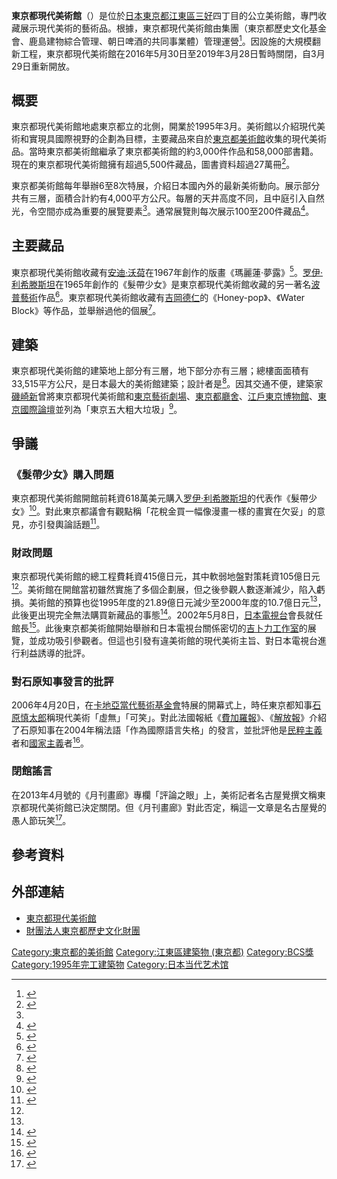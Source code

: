 {{Infobox museum
 |名称    = 東京都現代美術館
 |其他名称= {{lang|ja|東京都現代美術館}}
 |logo = Mot.png
 |logosize =
 |logo_caption =
 |图像    =Museum of Contemporary Art Tokyo 2009.jpg
 |图像大小= 300px
 |图像说明= 東京都現代美術館
 |map_type= Japan<!-- Template:Location map系列的模板地名，例如China--> 
 |coordinates = {{Coord|35|40|48|N|139|48|29|E|display=title, inline}}
 |latitude=
 |longitude=
 |map_size= <!-- default 220-->
 |map_caption=
 |map_type_zh= <!-- 如map_caption留空，則地圖下顯示{{{name}}}在{{{map_type_zh}}}的位置-->
 |坐标    = <!-- {{Coord/display/inline,title}}-->
 |前身
 |成立时间= 1995年3月18日
 |关闭时间= 
 |地址    = 
 |类型    = 現代美術
 |owner =[[東京都|東京都]]
 |accreditation=[[公益財團法人|公益財團法人]]{{link-ja|東京都歷史文化財團|東京都歴史文化財団}}
 |馆藏规模= 
 |占地面积= 
 |年参观人数= 
 |现任主管= 
 |现任馆长= 
 |公共交通= 
 |开放时间= 
 |电话=
 |传真=
 |电邮地址=
 |官方网站= {{URL|http://www.mot-art-museum.jp/}} 
}}

'''東京都現代美術館'''（{{jpn|j=東京都現代美術館|hg=とうきょうとげんだいびじゅつかん|rm=Tōkyōto Gendai Bijutsukan}}）是位於[[日本|日本]][[東京都|東京都]][[江東區_(東京都)|江東區]][[三好_(江東區)|三好]]四丁目{{link-jp|木场公园|木場公園}}的公立美術館，專門收藏展示現代美術的藝術品。根據{{link-ja|指定管理者制度|指定管理者制度}}，東京都現代美術館由{{link-ja|東京都歷史文化財團|東京都歴史文化財団}}集團（東京都歷史文化基金會、鹿島建物綜合管理、朝日啤酒的共同事業體）管理運營<ref>{{cite web|url=https://www.seikatubunka.metro.tokyo.lg.jp/bunka/bunka_shisetsu/0000000245.html|script-title=ja:指定管理者制度|accessdate=2021-08-11|publisher={{lang|ja|東京都}}|language=ja|archive-date=2021-05-15|archive-url=https://web.archive.org/web/20210515034448/https://www.seikatubunka.metro.tokyo.lg.jp/bunka/bunka_shisetsu/0000000245.html|dead-url=no}}</ref>。因設施的大規模翻新工程，東京都現代美術館在2016年5月30日至2019年3月28日暫時關閉，自3月29日重新開放。

==概要==
東京都現代美術館地處東京都立{{link-jp|木场公园|木場公園}}的北側，開業於1995年3月。美術館以介紹現代美術和實現具國際視野的企劃為目標，主要藏品來自於[[東京都美術館|東京都美術館]]收集的現代美術品。當時東京都美術館繼承了東京都美術館的約3,000件作品和58,000部書籍。現在的東京都現代美術館擁有超過5,500件藏品，圖書資料超過27萬冊<ref name="about">{{cite web|url=https://www.mot-art-museum.jp/aboutus/|script-title=ja:東京都現代美術館について|accessdate=2021-08-11|publisher={{lang|ja|東京都現代美術館}}|language=ja|archive-date=2020-12-03|archive-url=https://web.archive.org/web/20201203195253/https://www.mot-art-museum.jp/aboutus/|dead-url=no}}</ref>。

東京都美術館每年舉辦6至8次特展，介紹日本國內外的最新美術動向。展示部分共有三層，面積合計約有4,000平方公尺。每層的天井高度不同，且中庭引入自然光，令空間亦成為重要的展覽要素<ref name="about"></ref>。通常展覽則每次展示100至200件藏品<ref>{{cite web|url=https://www.mot-art-museum.jp/collection/|script-title=ja:当館の収蔵作品について|accessdate=2021-08-12|publisher={{lang|ja|東京都現代美術館}}|language=ja|archive-date=2021-07-20|archive-url=https://web.archive.org/web/20210720065053/https://www.mot-art-museum.jp/collection/|dead-url=no}}</ref>。

== 主要藏品 ==
東京都現代美術館收藏有[[安迪·沃荷|安迪·沃荷]]在1967年創作的版畫《瑪麗蓮·夢露》<ref>{{cite web|url=https://museumcollection.tokyo/works/57525/|script-title=ja:マリリン・モンロー|accessdate=2021-08-12|publisher={{lang|ja|東京都立博物館・美術館収蔵品検索}}|language=ja|archive-date=2021-08-12|archive-url=https://web.archive.org/web/20210812145125/https://museumcollection.tokyo/works/57525/|dead-url=no}}</ref>。[[罗伊·利希滕斯坦|罗伊·利希滕斯坦]]在1965年創作的《髮帶少女》是東京都現代美術館收藏的另一著名[[波普藝術|波普藝術]]作品<ref>{{cite web|url=https://museumcollection.tokyo/works/57560/|script-title=ja:ヘア・リボンの少女|accessdate=2021-08-12|publisher={{lang|ja|東京都立博物館・美術館収蔵品検索}}|language=ja|archive-date=2021-08-12|archive-url=https://web.archive.org/web/20210812154023/https://museumcollection.tokyo/works/57560/|dead-url=no}}</ref>。東京都現代美術館收藏有[[吉岡德仁|吉岡德仁]]的《Honey-pop》、《Water Block》等作品，並舉辦過他的個展<ref>{{cite web|url=https://openers.jp/lounge/lounge_art/19443|script-title=ja:東京都現代美術館｜「TOKUJIN YOSHIOKA _ Crystallize」開催|accessdate=2021-08-12|publisher={{lang|ja|OPENERS}}|language=ja|archive-date=2021-08-12|archive-url=https://web.archive.org/web/20210812145100/https://openers.jp/lounge/lounge_art/19443|dead-url=no}}</ref>。

==建築==
東京都現代美術館的建築地上部分有三層，地下部分亦有三層；總樓面面積有33,515平方公尺，是日本最大的美術館建築；設計者是{{link-ja|柳澤孝彥|柳澤孝彦}}<ref>{{cite web|url=http://www.tak-archi.co.jp/museum-of-contemporary-art-tokyo/|script-title=ja:東京都現代美術館|accessdate=2021-08-12|publisher={{lang|ja|柳澤孝彦＋TAK建築研究所}}|language=ja|archive-date=2021-08-12|archive-url=https://web.archive.org/web/20210812145055/http://www.tak-archi.co.jp/museum-of-contemporary-art-tokyo/|dead-url=no}}</ref>。因其交通不便，建築家[[磯崎新|磯崎新]]曾將東京都現代美術館和[[東京藝術劇場|東京藝術劇場]]、[[東京都廳舍|東京都廳舍]]、[[江戶東京博物館|江戶東京博物館]]、[[東京國際論壇|東京國際論壇]]並列為「東京五大粗大垃圾」<ref>{{cite web|url=http://www.archi-map.jp/tanaka/tokyo_17.html|script-title=ja:東京都現代美術館|accessdate=2021-08-12|publisher={{lang|ja|建築マップ}}|language=ja|archive-date=2013-04-13|archive-url=https://web.archive.org/web/20130413000901/http://www.archi-map.jp/tanaka/tokyo_17.html|dead-url=no}}</ref>。

== 爭議 ==
=== 《髮帶少女》購入問題 ===
東京都現代美術館開館前耗資618萬美元購入[[罗伊·利希滕斯坦|罗伊·利希滕斯坦]]的代表作《髮帶少女》<ref name="musabi">{{cite web|url=http://apm.musabi.ac.jp/imsc/cp/menu/museum/GENDAI/interview.html|script-title=ja:Culture Powerインタヴュー　古澤公英・塩田純一×岡部あおみ|accessdate=2021-08-12|publisher={{lang|ja|武蔵野美術大学}}|language=ja|archive-date=2021-08-12|archive-url=https://web.archive.org/web/20210812145105/http://apm.musabi.ac.jp/imsc/cp/menu/museum/GENDAI/interview.html|dead-url=no}}</ref>。對此東京都議會有觀點稱「花稅金買一幅像漫畫一樣的畫實在欠妥」的意見，亦引發輿論話題<ref>{{cite web|url=http://tenplusone.inax.co.jp/hen_muse/text_10.html|script-title=ja:美術館と国際展 -90年代以降の趨勢|accessdate=2011-05-13|publisher={{lang|ja|暮沢剛巳}}|language=ja|archive-date=2006-10-04|archive-url=https://web.archive.org/web/20061004030739/http://tenplusone.inax.co.jp/hen_muse/text_10.html|dead-url=no}}</ref>。

=== 財政問題 ===
東京都現代美術館的總工程費耗資415億日元，其中軟弱地盤對策耗資105億日元<ref name="musabi"/>。美術館在開館當初雖然實施了多個企劃展，但之後參觀人數逐漸減少，陷入虧損。美術館的預算也從1995年度的21.89億日元減少至2000年度的10.7億日元<ref name="musabi"/>，此後更出現完全無法購買新藏品的事態<ref>{{cite web|url=http://www.art-it.asia/u/admin_columns/3VBEliTSahmdY0IjkK2H|script-title=ja:連載 編集長対談4:長谷川祐子（後編）|accessdate=2011-05-13|publisher=ART iT|language=ja|archive-date=2020-08-08|archive-url=https://web.archive.org/web/20200808091323/https://www.art-it.asia/u/admin_columns/3VBEliTSahmdY0IjkK2H|dead-url=no}}</ref>。2002年5月8日，[[日本電視台|日本電視台]]會長{{link-jp|氏家齊一郎|氏家齊一郎}}就任館長<ref name="47news">{{cite web|url=http://www.47news.jp/CN/200205/CN2002050801000282.html|script-title=ja:氏家日テレ会長が新館長に 東京都現代美術館|accessdate=2011-05-13|publisher={{lang|ja|共同通信}}|language=ja|archive-date=2013-05-30|archive-url=https://web.archive.org/web/20130530103008/http://www.47news.jp/CN/200205/CN2002050801000282.html|dead-url=no}}</ref>。此後東京都美術館開始舉辦和日本電視台關係密切的[[吉卜力工作室|吉卜力工作室]]的展覽，並成功吸引參觀者。但這也引發有違美術館的現代美術主旨、對日本電視台進行利益誘導的批評。

=== 對石原知事發言的批評 ===
2006年4月20日，在[[卡地亞當代藝術基金會|卡地亞當代藝術基金會]]特展的開幕式上，時任東京都知事[[石原慎太郎|石原慎太郎]]稱現代美術「虛無」「可笑」。對此法國報紙《[[費加羅報|費加羅報]]》、《[[解放報|解放報]]》介紹了石原知事在2004年稱法語「作為國際語言失格」的發言，並批評他是[[民粹主義|民粹主義]]者和[[國家主義|國家主義]]者<ref>{{cite web|url=http://www.jcp.or.jp/akahata/aik4/2006-04-28/2006042804_03_0.html|script-title=ja:石原都知事が「現代美術は無」 仏メディアが批判|accessdate=2011-05-13|publisher={{lang|ja|しんぶん赤旗}}|language=ja|archive-date=2021-08-12|archive-url=https://web.archive.org/web/20210812145055/http://www.jcp.or.jp/akahata/aik4/2006-04-28/2006042804_03_0.html|dead-url=no}}</ref>。

=== 閉館謠言 ===
在2013年4月號的《月刊畫廊》專欄「評論之眼」上，美術記者名古屋覺撰文稱東京都現代美術館已決定關閉。但《月刊畫廊》對此否定，稱這一文章是名古屋覺的愚人節玩笑<ref>{{cite web|url=http://www.g-station.co.jp/20130404.html|script-title=ja:月刊ギャラリー4月号「評論の眼」名古屋覚の記事に対するお詫び|accessdate=2017-04-04|publisher={{lang|ja|月刊ギャラリー（株式会社ギャラリーステーション）}}|language=ja|archive-date=2016-12-21|archive-url=https://web.archive.org/web/20161221054721/http://www.g-station.co.jp/20130404.html|dead-url=no}}</ref>。

== 參考資料 ==
{{Reflist}}

== 外部連結 ==
{{Commons|Category:Museum of Contemporary Art Tokyo}}
* [http://www.mot-art-museum.jp/ 東京都現代美術館] {{Wayback|url=http://www.mot-art-museum.jp/ |date=20210318104513 }}
* [http://www.rekibun.or.jp/ 財團法人東京都歷史文化財團] {{Wayback|url=http://www.rekibun.or.jp/ |date=20210328063055 }}

{{日本公立美术馆}}
{{Authority control}}
[[Category:東京都的美術館|Category:東京都的美術館]]
[[Category:江東區建築物_(東京都)|Category:江東區建築物 (東京都)]]
[[Category:BCS獎|Category:BCS獎]]
[[Category:1995年完工建築物|Category:1995年完工建築物]]
[[Category:日本当代艺术馆|Category:日本当代艺术馆]]